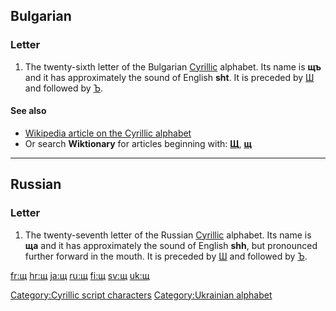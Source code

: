 {{also|Щ|պ|ɰ|}}
==Bulgarian==

===Letter===
{{infl|bg|letter|lower case||upper case|Щ}}

#The twenty-sixth letter of the Bulgarian [[Cyrillic]] alphabet. Its name is '''щъ''' {{IPAchar|(ʃtø)}} and it has approximately the sound of English '''sht'''. It is preceded by [[ш|Ш]] and followed by [[ъ|Ъ]].

====See also====
*[[w:Cyrillic alphabet|Wikipedia article on the Cyrillic alphabet]]
*Or search '''Wiktionary''' for articles beginning with: '''[[Special:Prefixindex/Щ|Щ]]''', '''[[Special:Prefixindex/щ|щ]]'''

----

==Russian==

===Letter===
{{infl|ru|letter|lower case||upper case|Щ}}

#The twenty-seventh letter of the Russian [[Cyrillic]] alphabet. Its name is '''ща''' {{IPAchar|(ɕɕa)}} and it has approximately the sound of English '''shh''', but pronounced further forward in the mouth. It is preceded by [[ш|Ш]] and followed by [[ъ|Ъ]].

[[Category:Cyrillic script characters]]
[[Category:Ukrainian alphabet]]

[[fr:щ]]
[[hr:щ]]
[[ja:щ]]
[[ru:щ]]
[[fi:щ]]
[[sv:щ]]
[[uk:щ]]